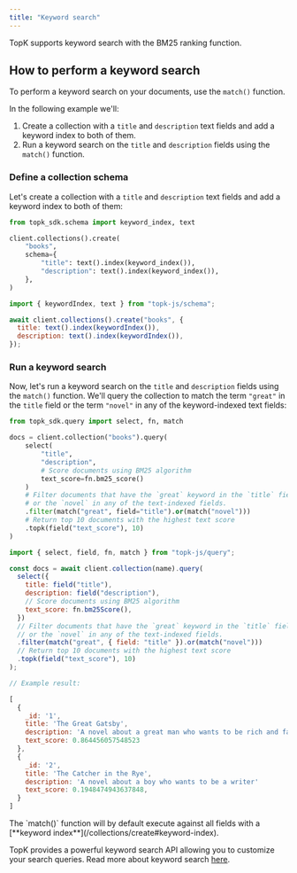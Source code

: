 ```yaml
---
title: "Keyword search"
---
```


TopK supports keyword search with the BM25 ranking function.

## How to perform a keyword search

To perform a keyword search on your documents, use the `match()` function.

In the following example we'll:

1. Create a collection with a `title` and `description` text fields and add a keyword index to both of them.
2. Run a keyword search on the `title` and `description` fields using the `match()` function.

### Define a collection schema

Let's create a collection with a `title` and `description` text fields and add a keyword index to both of them:

<CodeGroup>

```python Python
from topk_sdk.schema import keyword_index, text

client.collections().create(
    "books",
    schema={
        "title": text().index(keyword_index()),
        "description": text().index(keyword_index()),
    },
)
```


```js Javascript
import { keywordIndex, text } from "topk-js/schema";

await client.collections().create("books", {
  title: text().index(keywordIndex()),
  description: text().index(keywordIndex()),
});
```

</CodeGroup>

### Run a keyword search

Now, let's run a keyword search on the `title` and `description` fields using the `match()` function.
We'll query the collection to match the term `"great"` in the `title` field or the term `"novel"` in any of the keyword-indexed text fields:

<CodeGroup>

```python Python
from topk_sdk.query import select, fn, match

docs = client.collection("books").query(
    select(
        "title",
        "description",
        # Score documents using BM25 algorithm
        text_score=fn.bm25_score()
    )
    # Filter documents that have the `great` keyword in the `title` field
    # or the `novel` in any of the text-indexed fields.
    .filter(match("great", field="title").or(match("novel")))
    # Return top 10 documents with the highest text score
    .topk(field("text_score"), 10)
)
```


```js Javascript
import { select, field, fn, match } from "topk-js/query";

const docs = await client.collection(name).query(
  select({
    title: field("title"),
    description: field("description"),
    // Score documents using BM25 algorithm
    text_score: fn.bm25Score(),
  })
  // Filter documents that have the `great` keyword in the `title` field
  // or the `novel` in any of the text-indexed fields.
  .filter(match("great", { field: "title" }).or(match("novel")))
  // Return top 10 documents with the highest text score
  .topk(field("text_score"), 10)
);

// Example result:

[
  {
    _id: '1',
    title: 'The Great Gatsby',
    description: 'A novel about a great man who wants to be rich and famous',
    text_score: 0.864456057548523
  },
  {
    _id: '2',
    title: 'The Catcher in the Rye',
    description: 'A novel about a boy who wants to be a writer'
    text_score: 0.1948474943637848,
  }
]
```

</CodeGroup>

<Note>
  The `match()` function will by default execute against all
  fields with a [**keyword index**](/collections/create#keyword-index).
</Note>

TopK provides a powerful keyword search API allowing you to customize your search queries.
Read more about keyword search [here](/documents/query#keyword-search).
